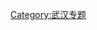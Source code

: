 {{catmore1|[[Wikipedia:武汉专题|Wikipedia:武汉专题]]}}
{{Articles by Importance| topic=武汉 | importance= }}
{{Articles by Quality|topic=武汉}}
{{CategoryTOC}}


[[Category:武汉专题|Category:武汉专题]]